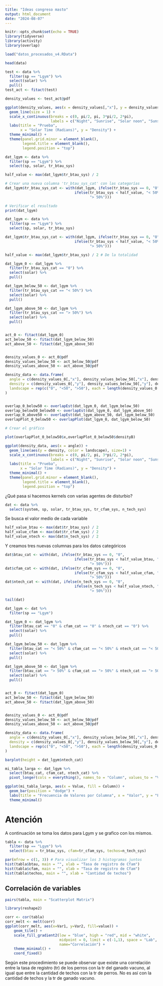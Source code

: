 ```yaml
---
title: "Ideas congreso masto"
output: html_document
date: "2024-08-07"
---
```


```r
knitr::opts_chunk$set(echo = TRUE)
library(tidyverse)
library(activity)
library(overlap)
```

```r
load("datos_procesados_v4.RData")

head(data)
```

```r
test <- data %>% 
  filter(sp == "Lgym") %>% 
  select(solar) %>% 
  pull()
test_act <- fitact(test)
```


```r

density_values <- test_act@pdf

ggplot(density_values, aes(x = density_values[,"x"], y = density_values[,"y"])) +
  geom_line(size = 1) +
  scale_x_continuous(breaks = c(0, pi/2, pi, 3*pi/2, 2*pi), 
                     labels = c("Night", "Sunrise", "Solar noon", "Sunset", "Night")) +
  labs(title = "Prueba",
       x = "Solar Time (Radians)", y = "Density") +
  theme_minimal() +
  theme(panel.grid.minor = element_blank(),
        legend.title = element_blank(),
        legend.position = "top")
```



```r
dat_lgym <- data %>% 
  filter(sp == "Lgym") %>%
  select(sp, solar, tr_btau_sys)

half_value <- max(dat_lgym$tr_btau_sys) / 2

# Crear una nueva columna 'tr_btau_sys_cat' con las categorías
dat_lgym$tr_btau_sys_cat <- with(dat_lgym, ifelse(tr_btau_sys == 0, "0",
                                ifelse(tr_btau_sys < half_value, "< 50%", 
                                       "> 50%")))

# Verificar el resultado
print(dat_lgym)
```

```r
dat_lgym <- data %>% 
  filter(sp == "Lgym") %>%
  select(sp, solar, tr_btau_sys)

dat_lgym$tr_btau_sys_cat <- with(dat_lgym, ifelse(tr_btau_sys == 0, "0",
                                ifelse(tr_btau_sys < half_value, "< 50%", 
                                       "> 50%")))

half_value <- max(dat_lgym$tr_btau_sys) / 2 # De la totalidad

dat_lgym_0 <- dat_lgym %>% 
  filter(tr_btau_sys_cat == "0") %>% 
  select(solar) %>% 
  pull()

dat_lgym_below_50 <- dat_lgym %>% 
  filter(tr_btau_sys_cat == "< 50%") %>% 
  select(solar) %>% 
  pull()

dat_lgym_above_50 <- dat_lgym %>% 
  filter(tr_btau_sys_cat == "> 50%") %>% 
  select(solar) %>% 
  pull()


act_0 <- fitact(dat_lgym_0)
act_below_50 <- fitact(dat_lgym_below_50)
act_above_50 <- fitact(dat_lgym_above_50)


density_values_0 <- act_0@pdf
density_values_below_50 <- act_below_50@pdf
density_values_above_50 <- act_above_50@pdf

density_data <- data.frame(
  angle = c(density_values_0[,"x"], density_values_below_50[,"x"], density_values_above_50[,"x"]),
  density = c(density_values_0[,"y"], density_values_below_50[,"y"], density_values_above_50[,"y"]),
  landscape = rep(c("0", "<50", ">50"), each = length(density_values_0[,"x"]))
)


overlap_0_below50 <- overlapEst(dat_lgym_0, dat_lgym_below_50)
overlap_below50_below50 <- overlapEst(dat_lgym_0, dat_lgym_above_50)
overlap_0_above50 <- overlapEst(dat_lgym_above_50, dat_lgym_below_50)
overlapPlot_0_below50 <- overlapPlot(dat_lgym_0, dat_lgym_below_50)
```


```r
# Crear el gráfico

plot(overlapPlot_0_below50$x,overlapPlot_0_below50$densityB)

ggplot(density_data, aes(x = angle)) +
  geom_line(aes(y = density, color = landscape), size=1) +
  scale_x_continuous(breaks = c(0, pi/2, pi, 3*pi/2, 2*pi), 
                     labels = c("Night", "Sunrise", "Solar noon", "Sunset", "Night")) +
  labs(title = "Prueba",
       x = "Solar Time (Radians)", y = "Density") +
  theme_minimal() +
  theme(panel.grid.minor = element_blank(),
        legend.title = element_blank(),
        legend.position = "top")
```

¿Qué pasa si hacemos kernels con varias agentes de disturbio?

```r
dat <- data %>% 
  select(system, sp, solar, tr_btau_sys, tr_cfam_sys, n_tech_sys)
```

Se busca el valor medio de cada variable

```r
half_value_btau <- max(dat$tr_btau_sys) / 2
half_value_cfam <- max(dat$tr_cfam_sys) / 2
half_value_ntech <- max(dat$n_tech_sys) / 2
```

Y creamos tres nuevas columnas para los datos categóricos

```r
dat$btau_cat <- with(dat, ifelse(tr_btau_sys == 0, "0",
                                ifelse(tr_btau_sys < half_value_btau, "< 50%", 
                                       "> 50%")))
dat$cfam_cat <- with(dat, ifelse(tr_cfam_sys == 0, "0",
                                ifelse(tr_cfam_sys < half_value_cfam, "< 50%", 
                                       "> 50%")))
dat$ntech_cat <- with(dat, ifelse(n_tech_sys == 0, "0",
                                ifelse(n_tech_sys < half_value_ntech, "< 50%", 
                                       "> 50%")))
```

```r
tail(dat)
```

```r
dat_lgym <- dat %>% 
  filter(sp == "Lgym")

dat_lgym_0 <- dat_lgym %>% 
  filter(btau_cat == "0" & cfam_cat == "0" & ntech_cat == "0") %>% 
  select(solar) %>% 
  pull()

dat_lgym_below_50 <- dat_lgym %>% 
  filter(btau_cat == "< 50%" & cfam_cat == "< 50%" & ntech_cat == "< 50%") %>% 
  select(solar) %>% 
  pull()

dat_lgym_above_50 <- dat_lgym %>% 
  filter(btau_cat == "> 50%" & cfam_cat == "> 50%" & ntech_cat == "> 50%") %>% 
  select(solar) %>% 
  pull()


act_0 <- fitact(dat_lgym_0)
act_below_50 <- fitact(dat_lgym_below_50)
act_above_50 <- fitact(dat_lgym_above_50)


density_values_0 <- act_0@pdf
density_values_below_50 <- act_below_50@pdf
density_values_above_50 <- act_above_50@pdf

density_data <- data.frame(
  angle = c(density_values_0[,"x"], density_values_below_50[,"x"], density_values_above_50[,"x"]),
  density = c(density_values_0[,"y"], density_values_below_50[,"y"], density_values_above_50[,"y"]),
  landscape = rep(c("0", "<50", ">50"), each = length(density_values_0[,"x"]))
)
```


```r
barplot(height = dat_lgym$ntech_cat)

mi_tabla_larga <- dat_lgym %>% 
  select(btau_cat, cfam_cat, ntech_cat) %>% 
  pivot_longer(cols = everything(), names_to = "Column", values_to = "Value")

ggplot(mi_tabla_larga, aes(x = Value, fill = Column)) +
  geom_bar(position = "dodge") +
  labs(title = "Frecuencia de Valores por Columna", x = "Valor", y = "Frecuencia") +
  theme_minimal()
```
# Atención

A continuación se toma los datos para Lgym y se grafico con los mismos.

```r
tabla <- data %>% 
  filter(sp == "Lgym") %>% 
  select(btau = tr_btau_sys, cfam=tr_cfam_sys, techos=n_tech_sys)

par(mfrow = c(1, 3)) # Para visualizar los 3 histogramas juntos
hist(tabla$btau, main = "", xlab = "Tasa de registro de Cfam")
hist(tabla$cfam, main = "", xlab = "Tasa de registro de Cfam")
hist(tabla$techos, main = "", xlab = "Cantidad de techos")
```

## Correlación de variables

```r
pairs(tabla, main = "Scatterplot Matrix")
```

```r
library(reshape2)

corr <- cor(tabla)
corr_melt <- melt(corr)
ggplot(corr_melt, aes(x=Var1, y=Var2, fill=value)) + 
    geom_tile() + 
    scale_fill_gradient2(low = "blue", high = "red", mid = "white", 
                         midpoint = 0, limit = c(-1,1), space = "Lab", 
                         name="Correlación") +
    theme_minimal() +
    coord_fixed()
```
Según este procedimiento se puede observar que existe una correlación entre la tasa de registro (tr) de los perros con la tr del ganado vacuno, al igual que entre la cantidad de techos con la tr de perros. No es así con la cantidad de techos y la tr de ganado vacuno.
